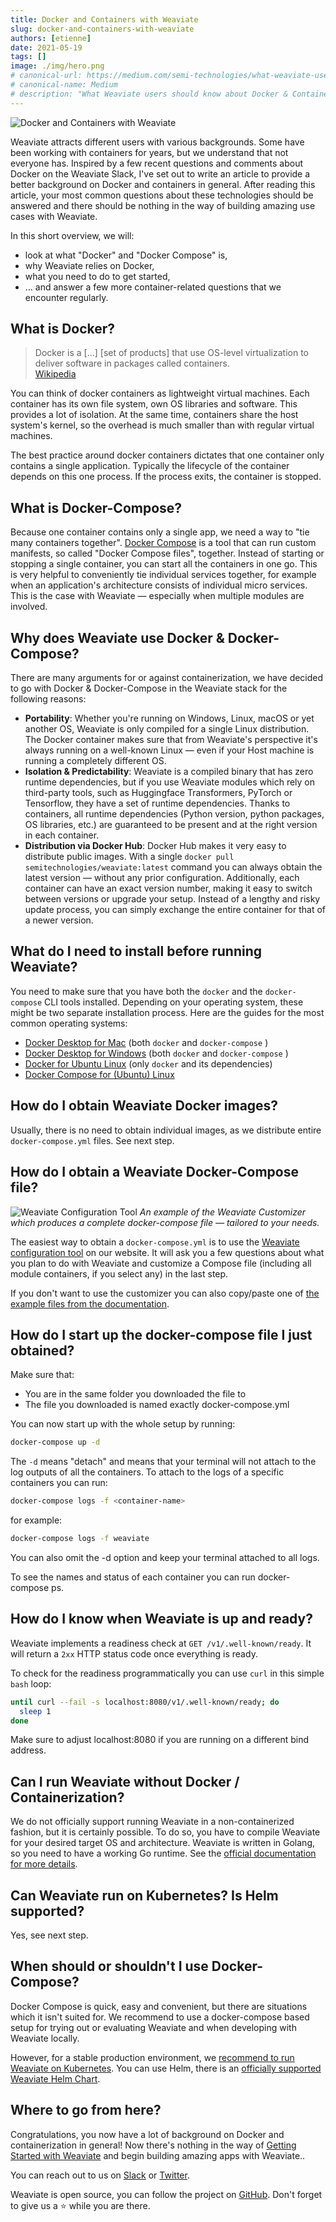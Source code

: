 ```yaml
---
title: Docker and Containers with Weaviate
slug: docker-and-containers-with-weaviate
authors: [etienne] 
date: 2021-05-19
tags: []
image: ./img/hero.png
# canonical-url: https://medium.com/semi-technologies/what-weaviate-users-should-know-about-docker-containers-1601c6afa079
# canonical-name: Medium
# description: "What Weaviate users should know about Docker & Containers"
---
```

![Docker and Containers with Weaviate](./img/hero.png)

Weaviate attracts different users with various backgrounds. Some have been working with containers for years, but we understand that not everyone has. Inspired by a few recent questions and comments about Docker on the Weaviate Slack, I've set out to write an article to provide a better background on Docker and containers in general. After reading this article, your most common questions about these technologies should be answered and there should be nothing in the way of building amazing use cases with Weaviate.

<!-- truncate -->

In this short overview, we will:

* look at what "Docker" and "Docker Compose" is,
* why Weaviate relies on Docker,
* what you need to do to get started,
* … and answer a few more container-related questions that we encounter regularly.

## What is Docker?
> Docker is a […] [set of products] that use OS-level virtualization to deliver software in packages called containers.<br/>
> [Wikipedia](https://en.wikipedia.org/wiki/Docker_(software))

You can think of docker containers as lightweight virtual machines. Each container has its own file system, own OS libraries and software. This provides a lot of isolation. At the same time, containers share the host system's kernel, so the overhead is much smaller than with regular virtual machines.

The best practice around docker containers dictates that one container only contains a single application. Typically the lifecycle of the container depends on this one process. If the process exits, the container is stopped.

## What is Docker-Compose?
Because one container contains only a single app, we need a way to "tie many containers together". [Docker Compose](https://docs.docker.com/compose/) is a tool that can run custom manifests, so called "Docker Compose files", together. Instead of starting or stopping a single container, you can start all the containers in one go. This is very helpful to conveniently tie individual services together, for example when an application's architecture consists of individual micro services. This is the case with Weaviate — especially when multiple modules are involved.

## Why does Weaviate use Docker & Docker-Compose?
There are many arguments for or against containerization, we have decided to go with Docker & Docker-Compose in the Weaviate stack for the following reasons:

* **Portability**: Whether you're running on Windows, Linux, macOS or yet another OS, Weaviate is only compiled for a single Linux distribution. The Docker container makes sure that from Weaviate's perspective it's always running on a well-known Linux — even if your Host machine is running a completely different OS.
* **Isolation & Predictability**: Weaviate is a compiled binary that has zero runtime dependencies, but if you use Weaviate modules which rely on third-party tools, such as Huggingface Transformers, PyTorch or Tensorflow, they have a set of runtime dependencies. Thanks to containers, all runtime dependencies (Python version, python packages, OS libraries, etc.) are guaranteed to be present and at the right version in each container.
* **Distribution via Docker Hub**: Docker Hub makes it very easy to distribute public images. With a single `docker pull semitechnologies/weaviate:latest` command you can always obtain the latest version — without any prior configuration. Additionally, each container can have an exact version number, making it easy to switch between versions or upgrade your setup. Instead of a lengthy and risky update process, you can simply exchange the entire container for that of a newer version.

## What do I need to install before running Weaviate?
You need to make sure that you have both the `docker` and the `docker-compose` CLI tools installed. Depending on your operating system, these might be two separate installation process. Here are the guides for the most common operating systems:

* [Docker Desktop for Mac](https://docs.docker.com/desktop/install/mac-install/) (both `docker` and `docker-compose` )
* [Docker Desktop for Windows](https://docs.docker.com/desktop/install/windows-install/) (both `docker` and `docker-compose` )
* [Docker for Ubuntu Linux](https://docs.docker.com/engine/install/ubuntu/) (only `docker` and its dependencies)
* [Docker Compose for (Ubuntu) Linux](https://docs.docker.com/compose/install/)

## How do I obtain Weaviate Docker images?
Usually, there is no need to obtain individual images, as we distribute entire `docker-compose.yml` files. See next step.

## How do I obtain a Weaviate Docker-Compose file?
![Weaviate Configuration Tool](./img/weaviate-configuration-tool.png)
*An example of the Weaviate Customizer which produces a complete docker-compose file — tailored to your needs.*

The easiest way to obtain a `docker-compose.yml` is to use the [Weaviate configuration tool](/developers/weaviate/installation/docker-compose#configurator) on our website. It will ask you a few questions about what you plan to do with Weaviate and customize a Compose file (including all module containers, if you select any) in the last step.

If you don't want to use the customizer you can also copy/paste one of [the example files from the documentation](/developers/weaviate/installation/docker-compose).

## How do I start up the docker-compose file I just obtained?
Make sure that:

* You are in the same folder you downloaded the file to
* The file you downloaded is named exactly docker-compose.yml

You can now start up with the whole setup by running:

```bash
docker-compose up -d
```

The `-d` means "detach" and means that your terminal will not attach to the log outputs of all the containers. To attach to the logs of a specific containers you can run:

```bash
docker-compose logs -f <container-name>
```

for example:

```bash
docker-compose logs -f weaviate
```

You can also omit the -d option and keep your terminal attached to all logs.

To see the names and status of each container you can run docker-compose ps.

## How do I know when Weaviate is up and ready?
Weaviate implements a readiness check at `GET /v1/.well-known/ready`. It will return a `2xx` HTTP status code once everything is ready.

To check for the readiness programmatically you can use `curl` in this simple `bash` loop:

```bash
until curl --fail -s localhost:8080/v1/.well-known/ready; do  
  sleep 1
done
```

Make sure to adjust localhost:8080 if you are running on a different bind address.

## Can I run Weaviate without Docker / Containerization?
We do not officially support running Weaviate in a non-containerized fashion, but it is certainly possible. To do so, you have to compile Weaviate for your desired target OS and architecture. Weaviate is written in Golang, so you need to have a working Go runtime. See the [official documentation for more details](https://golang.org/doc/install/source#environment).

## Can Weaviate run on Kubernetes? Is Helm supported?
Yes, see next step.

## When should or shouldn't I use Docker-Compose?
Docker Compose is quick, easy and convenient, but there are situations which it isn't suited for. We recommend to use a docker-compose based setup for trying out or evaluating Weaviate and when developing with Weaviate locally.

However, for a stable production environment, we [recommend to run Weaviate on Kubernetes](/developers/weaviate/installation/kubernetes). You can use Helm, there is an [officially supported Weaviate Helm Chart](https://github.com/weaviate/weaviate-helm).

## Where to go from here?
Congratulations, you now have a lot of background on Docker and containerization in general! Now there's nothing in the way of [Getting Started with Weaviate](/developers/weaviate/quickstart) and begin building amazing apps with Weaviate..

You can reach out to us on [Slack](https://join.slack.com/t/weaviate/shared_invite/zt-goaoifjr-o8FuVz9b1HLzhlUfyfddhw) or [Twitter](https://twitter.com/weaviate_io).

Weaviate is open source, you can follow the project on [GitHub](https://github.com/weaviate/weaviate). Don't forget to give us a ⭐️ while you are there.
